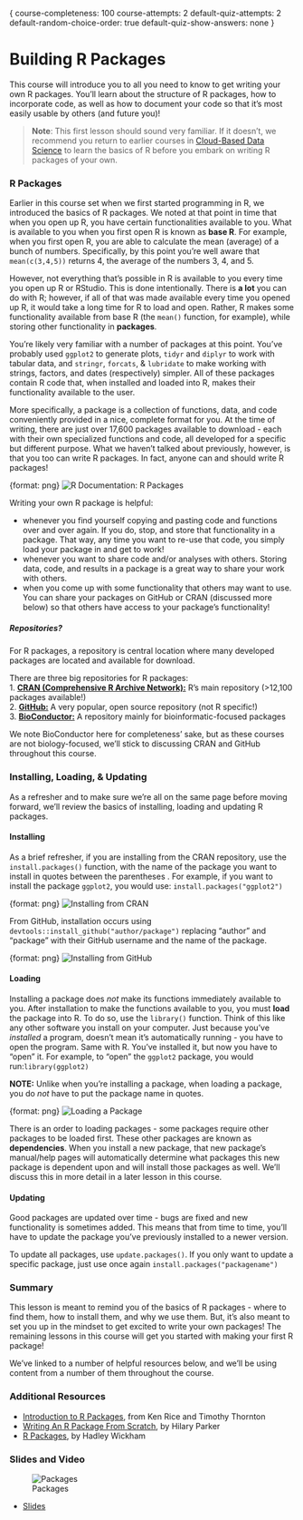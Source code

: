 {
course-completeness: 100
course-attempts: 2
default-quiz-attempts: 2
default-random-choice-order: true
default-quiz-show-answers: none
}

# Building R Packages

<!-- Google Slide ID -->
<!-- 1fueR3mDU3mGjq0qemekAalmbeYop4_I_7Z9CPHW7fcY -->

<!-- Include a slide PNG with Page_ID from this Slide Deck: -->
<!-- ![](https://docs.google.com/presentation/d/1fueR3mDU3mGjq0qemekAalmbeYop4_I_7Z9CPHW7fcY/export/png?id=1fueR3mDU3mGjq0qemekAalmbeYop4_I_7Z9CPHW7fcY&pageid=PAGE_ID) -->
<!-- or use  `didactr::gs_slide_df("SLIDEID")$png_markdown` -->

This course will introduce you to all you need to know to get writing your own R packages. You'll learn about the structure of R packages, how to incorporate code, as well as how to document your code so that it's most easily usable by others (and future you)!

> **Note**: This first lesson should sound very familiar. If it doesn't, we recommend you return to earlier courses in [Cloud-Based Data Science](https://leanpub.com/universities/set/jhu/chromebook-data-science) to learn the basics of R before you embark on writing R packages of your own.


### R Packages

Earlier in this course set when we first started programming in R, we introduced the basics of R packages. We noted at that point in time that when you open up R, you have certain functionalities available to you. What is available to you when you first open R is known as **base R**. For example, when you first open R, you are able to calculate the mean (average) of a bunch of numbers. Specifically, by this point you're well aware that `mean(c(3,4,5))` returns 4, the average of the numbers 3, 4, and 5.

However, not everything that's possible in R is available to you every time you open up R or RStudio. This is done intentionally. There is **a lot** you can do with R; however, if all of that was made available every time you opened up R, it would take a long time for R to load and open. Rather, R makes some functionality available from base R (the `mean()` function, for example), while storing other functionality in **packages**.

You're likely very familiar with a number of packages at this point. You've probably used `ggplot2` to generate plots, `tidyr` and `diplyr` to work with tabular data, and `stringr`, `forcats`, & `lubridate` to make working with strings, factors, and dates (respectively) simpler. All of these packages contain R code that, when installed and loaded into R, makes their functionality available to the user.  

More specifically, a package is a collection of functions, data, and code conveniently provided in a nice, complete format for you. At the time of writing, there are just over 17,600 packages available to download - each with their own specialized functions and code, all developed for a specific but different purpose. What we haven't talked about previously, however, is that you too can write R packages. In fact, anyone can and should write R packages!

{format: png}
![R Documentation: R Packages](https://docs.google.com/presentation/d/1fueR3mDU3mGjq0qemekAalmbeYop4_I_7Z9CPHW7fcY/export/png?id=1fueR3mDU3mGjq0qemekAalmbeYop4_I_7Z9CPHW7fcY&pageid=g5cdfd9360d_0_244)

Writing your own R package is helpful:

* whenever you find yourself copying and pasting code and functions over and over again. If you do, stop, and store that functionality in a package. That way, any time you want to re-use that code, you simply load your package in and get to work!
* whenever you want to share code and/or analyses with others. Storing data, code, and results in a package is a great way to share your work with others.
* when you come up with some functionality that others may want to use. You can share your packages on GitHub or CRAN (discussed more below) so that others have access to your package's functionality!


##### Repositories?

For R packages, a repository is central location where many developed packages are located and available for download.

There are three big repositories for R packages:  
    1. [**CRAN (Comprehensive R Archive Network):**](https://cran.r-project.org/web/packages/) R's main repository (>12,100 packages available!)  
    2. [**GitHub:**](https://github.com/collections) A very popular, open source repository (not R specific!)  
    3. [**BioConductor:**](https://bioconductor.org/packages/release/BiocViews.html#___Software) A repository mainly for bioinformatic-focused packages   

We note BioConductor here for completeness' sake, but as these courses are not biology-focused, we'll stick to discussing CRAN and GitHub throughout this course.

### Installing, Loading, & Updating

As a refresher and to make sure we're all on the same page before moving forward, we'll review the basics of installing, loading and updating R packages.

#### Installing

As a brief refresher, if you are installing from the CRAN repository, use the `install.packages()` function, with the name of the package you want to install in quotes between the parentheses . For example, if you want to install the package `ggplot2`, you would use: `install.packages("ggplot2")`  

{format: png}
![Installing from CRAN](https://docs.google.com/presentation/d/1fueR3mDU3mGjq0qemekAalmbeYop4_I_7Z9CPHW7fcY/export/png?id=1fueR3mDU3mGjq0qemekAalmbeYop4_I_7Z9CPHW7fcY&pageid=g5cdfd9360d_0_162)

From GitHub, installation occurs using `devtools::install_github("author/package")` replacing "author" and "package" with their GitHub username and the name of the package.

{format: png}
![Installing from GitHub](https://docs.google.com/presentation/d/1fueR3mDU3mGjq0qemekAalmbeYop4_I_7Z9CPHW7fcY/export/png?id=1fueR3mDU3mGjq0qemekAalmbeYop4_I_7Z9CPHW7fcY&pageid=g5cdfd9360d_0_84)

#### Loading

Installing a package does *not* make its functions immediately available to you. After installation to make the functions available to you, you must **load** the package into R. To do so, use the `library()` function. Think of this like any other software you install on your computer. Just because you've *installed* a program, doesn't mean it's automatically running - you have to open the program. Same with R. You've installed it, but now you have to "open" it. For example, to "open" the `ggplot2` package, you would run:`library(ggplot2)`

**NOTE:** Unlike when you're installing a package, when loading a package, you do *not* have to put the package name in quotes.

{format: png}
![Loading a Package](https://docs.google.com/presentation/d/1fueR3mDU3mGjq0qemekAalmbeYop4_I_7Z9CPHW7fcY/export/png?id=1fueR3mDU3mGjq0qemekAalmbeYop4_I_7Z9CPHW7fcY&pageid=g5cdfd9360d_0_320)

There is an order to loading packages - some packages require other packages to be loaded first. These other packages are known as **dependencies**. When you install a new package, that new package's manual/help pages will automatically determine what packages this new package is dependent upon and will install those packages as well. We'll discuss this in more detail in a later lesson in this course.


#### Updating

Good packages are updated over time - bugs are fixed and new functionality is sometimes added. This means that from time to time, you'll have to update the package you've previously installed to a newer version.

To update all packages, use `update.packages()`. If you only want to update a specific package, just use once again `install.packages("packagename")`


### Summary

This lesson is meant to remind you of the basics of R packages - where to find them, how to install them, and why we use them. But, it's also meant to set you up in the mindset to get excited to write your own packages! The remaining lessons in this course will get you started with making your first R package!

We've linked to a number of helpful resources below, and we'll be using content from a number of them throughout the course.

### Additional Resources

- [Introduction to R Packages](http://faculty.washington.edu/kenrice/rintro/sess08.pdf), from Ken Rice and Timothy Thornton
- [Writing An R Package From Scratch](https://hilaryparker.com/2014/04/29/writing-an-r-package-from-scratch/), by Hilary Parker
- [R Packages](http://r-pkgs.had.co.nz/), by Hadley Wickham


### Slides and Video

![Packages](https://www.youtube.com/watch?v=HpolN_i5Kbw)

- [Slides](https://docs.google.com/presentation/d/1fueR3mDU3mGjq0qemekAalmbeYop4_I_7Z9CPHW7fcY/edit?usp=sharing)
